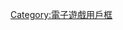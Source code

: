 {{Userbox
  |border-c = blue
  |border-s = 2
  |id-c     = #00bfff
  |id-s     = 12
  |id-fc    = black
  |info-c   = white
  |info-s   = 10
  |info-fc  = black
  |id       = {{lang|ja|ロックマン}}
  |info     = 這個用戶喜欢玩'''[[洛克人系列|<span style="color:black;">洛克人系列</span>]]'''游戏。
}}<includeonly>[[Category:喜欢玩洛克人系列游戏的维基人|{{PAGENAME}}]]</includeonly><noinclude>

{{DEFAULTSORT:Rockman}}
[[Category:喜欢玩洛克人系列游戏的维基人| ]]
[[Category:電子遊戲用戶框]]
</noinclude>